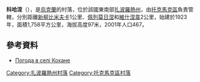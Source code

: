 {{coord|47|17|39|N|35|30|25|E|scale:100000|display=title}}

'''科哈涅'''（{{lang-uk|Кохане}}），是[[烏克蘭|烏克蘭]]的村落，位於該國東南部[[扎波羅熱州|扎波羅熱州]]，由[[托克馬克區|托克馬克區]]負責管轄，分別距離[[新柳比米夫卡|新柳比米夫卡]]1公里、[[佩列莫日涅_(托克馬克區)|佩列莫日涅]]和[[維什涅韋_(托克馬克區)|維什涅韋]]2公里，始建於1923年，面積1,758平方公里，海拔高度97米，2001年人口467。

==參考資料==
* [http://weather.in.ua/ua/zaporozhskaja/11826 Погода в селі Кохане]

[[Category:扎波羅熱州村落|Category:扎波羅熱州村落]]
[[Category:托克馬克區村落|Category:托克馬克區村落]]


{{Zaporizhia-geo-stub}}